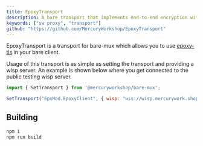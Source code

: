 ```yaml
---
title: EpoxyTransport
description: A bare transport that implements end-to-end encryption with epoxy-tls and wisp.
keywords: ["sw proxy", "transport"]
github: "https://github.com/MercuryWorkshop/EpoxyTransport"
---
```


EpoxyTransport is a transport for bare-mux which allows you to use [epoxy-tls](/technologies/epoxy-server) in your bare client.

Usage of this transport is as simple as setting the transport and providing a wisp server. An example is shown below where you get connected to the public testing wisp server.

```js
import { SetTransport } from '@mercuryworkshop/bare-mux';

SetTransport("EpxMod.EpoxyClient", { wisp: "wss://wisp.mercurywork.shop/" });
```

## Building

```sh
npm i
npm run build
```
